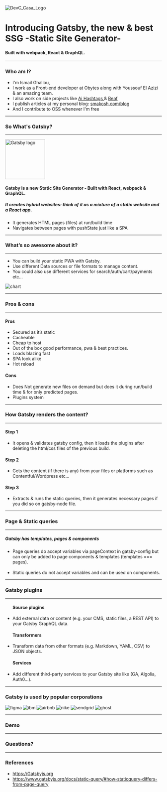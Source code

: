 
<Head>
  <title>Introducing Gatsby</title>
  <meta name='twitter:card' content='summary_large_image' />
  <meta name='twitter:site' content='@smakosh' />
  <meta name='twitter:title' content='Introducing Gatsby' />
  <meta name='twitter:description' content='An introductory presentation about Gatsby' />
</Head>

<div style={{ textAlign: 'left' }}>
  <Sponsor>
    <img src="https://raw.githubusercontent.com/smakosh/introducing-gatsby/master/images/DEVC_CASA_LOGO.png?token=ATJt3ZuX3uB9qVAiC0293ortZrrI3zJ4ks5cWGAywA%3D%3D" alt="DevC_Casa_Logo" />
  </Sponsor>
  <h1>Introducing Gatsby, the new & best SSG -Static Site Generator-</h1>
  <h4>Built with webpack, React & GraphQL.</h4>
</div>

---

### Who am I?

<ul style={{ textAlign: 'left' }}>
  <Appear>
    <li>I'm Ismail Ghallou,</li>
    <li>I work as a Front-end developer at Obytes along with Youssouf El Azizi & an amazing team.</li>
    <li>I also work on side projects like <a
        style={{ color: '#fff' }}
        href="https://play.google.com/store/apps/details?id=com.aihashtags/?ref=gatsby-slides"
        target="_blank">Ai Hashtags </a>
      & <a
          style={{ color: '#fff' }}
          href="https://beafapp.com/?ref=gatsby-slides"
          target="_blank">Beaf</a>
    </li>
    <li>I publish articles at my personal blog: <a
          style={{ color: '#fff' }}
          href="https://smakosh.com/blog/?ref=gatsby-slides"
          target="_blank">smakosh.com/blog</a></li>
    <li>And I contribute to OSS whenever I'm free</li>
  </Appear>
</ul>

---

### So What's Gatsby?

---

<img width="128" src="https://raw.githubusercontent.com/smakosh/introducing-gatsby/master/images/gatsby.png?token=ATJt3clN7laUpjbo5hJ1gVLoZg3YAJjVks5cXqyzwA%3D%3D" alt="Gatsby logo" />

#### Gatsby is a new Static Site Generator - Built with React, webpack & GraphQL.

##### It creates hybrid websites: think of it as a mixture of a static website and a React app.

<ul style={{ textAlign: 'left' }}>
  <li>It generates HTML pages (files) at run/build time</li>
  <li>Navigates between pages with pushState just like a SPA</li>
</ul>

---

### What’s so awesome about it?

---

<Flex>
  <Item width="50">
    <ul>
      <li>You can build your static PWA with Gatsby.</li>
      <li>Use different Data sources or file formats to manage content.</li>
      <li>You could also use different services for search/auth/cart/payments etc...</li>
    </ul>
  </Item>
  <Item width="50">
    <img src="https://raw.githubusercontent.com/smakosh/introducing-gatsby/master/images/chart.png?token=ATJt3Zy5RW1XXfOC9by-M5Z-9O1HSIORks5cWERXwA%3D%3D" alt="chart" />
  </Item>
</Flex>

---

### Pros & cons

---

<Flex>
  <Item width="50">
    <h4>Pros</h4>
    <ul>
      <li>Secured as it’s static</li>
      <li>Cacheable</li>
      <li>Cheap to host</li>
      <li>Out of the box good performance, pwa & best practices.</li>
      <li>Loads blazing fast</li>
      <li>SPA look alike</li>
      <li>Hot reload</li>
    </ul>
  </Item>
  <Item width="50">
    <h4>Cons</h4>
    <ul>
      <li>Does Not generate new files on demand but does it during run/build time & for only predicted pages.</li>
      <li>Plugins system</li>
    </ul>
  </Item>
</Flex>

---

### How Gatsby renders the content?

---

<Flex>
  <Item width="30">
    <h4>Step 1</h4>
    <ul>
      <li>It opens & validates gatsby config, then it loads the plugins after deleting the html/css files of the previous build.</li>
    </ul>
  </Item>
  <Item width="30">
    <h4>Step 2</h4>
    <ul>
      <li>Gets the content (if there is any) from your files or platforms such as Contentful/Wordpress etc...</li>
    </ul>
  </Item>
  <Item width="30">
    <h4>Step 3</h4>
    <ul>
      <li>Extracts & runs the static queries, then it generates necessary pages if you did so on gatsby-node file.</li>
    </ul>
  </Item>
</Flex>

---

### Page & Static queries

---

##### Gatsby has templates, pages & components

<ul style={{ textAlign: 'left' }}>
  <li>Page queries do accept variables via pageContext in gatsby-config but can only be added to page components & templates (templates === pages).</li>
  <br/>
  <li>Static queries do not accept variables and can be used on components.</li>
</ul>

---

### Gatsby plugins

---

<ul style={{ textAlign: 'left' }}>
  <h4>Source plugins</h4>
  <li>Add external data or content (e.g. your CMS, static files, a REST API) to your Gatsby GraphQL data.</li>
</ul>

<ul style={{ textAlign: 'left' }}>
  <h4>Transformers</h4>
  <li>Transform data from other formats (e.g. Markdown, YAML, CSV) to JSON objects.</li>
</ul>

<ul style={{ textAlign: 'left' }}>
  <h4>Services</h4>
  <li>Add different third-party services to your Gatsby site like (GA, Algolia, Auth0…).</li>
</ul>

---

### Gatsby is used by popular corporations

<Flex>
  <Item width="30">
    <img src="https://raw.githubusercontent.com/smakosh/introducing-gatsby/master/images/figma.png?token=ATJt3UxVFOJuX34yv_L7xTu37dA2vH5Kks5cWERLwA%3D%3D" alt="figma" />
  </Item>
  <Item width="30">
    <img src="https://raw.githubusercontent.com/smakosh/introducing-gatsby/master/images/ibm.png?token=ATJt3d-ZxMu8V8Tdp6BOa9u2RXxYWtuiks5cWERkwA%3D%3D" alt="ibm" />
  </Item>
  <Item width="30">
    <img src="https://raw.githubusercontent.com/smakosh/introducing-gatsby/master/images/airbnb.jpg?token=ATJt3bVYosgHxx8jQ7PG9EMqPGVqmIPnks5cWERQwA%3D%3D" alt="airbnb" />
  </Item>
  <Item width="30">
    <img src="https://raw.githubusercontent.com/smakosh/introducing-gatsby/master/images/nike.png?token=ATJt3fsiOl1sPNLsZiDgAQSfd0NjBnbKks5cWERpwA%3D%3D" alt="nike" />
  </Item>
  <Item width="30">
    <img src="https://raw.githubusercontent.com/smakosh/introducing-gatsby/master/images/sendgrid.jpg?token=ATJt3foXjpOxvPb3AFY7fqCljmvTTcRcks5cWERtwA%3D%3D" alt="sendgrid" />
  </Item>
  <Item width="30">
    <img src="https://raw.githubusercontent.com/smakosh/introducing-gatsby/master/images/ghost.png?token=ATJt3YqB7LTMotm6abpr55UOCgvy7xUZks5cWERfwA%3D%3D" alt="ghost" />
  </Item>
</Flex>

---

### Demo

---

### Questions?

---

### References

- https://Gatsbyjs.org
- https://www.gatsbyjs.org/docs/static-query/#how-staticquery-differs-from-page-query
